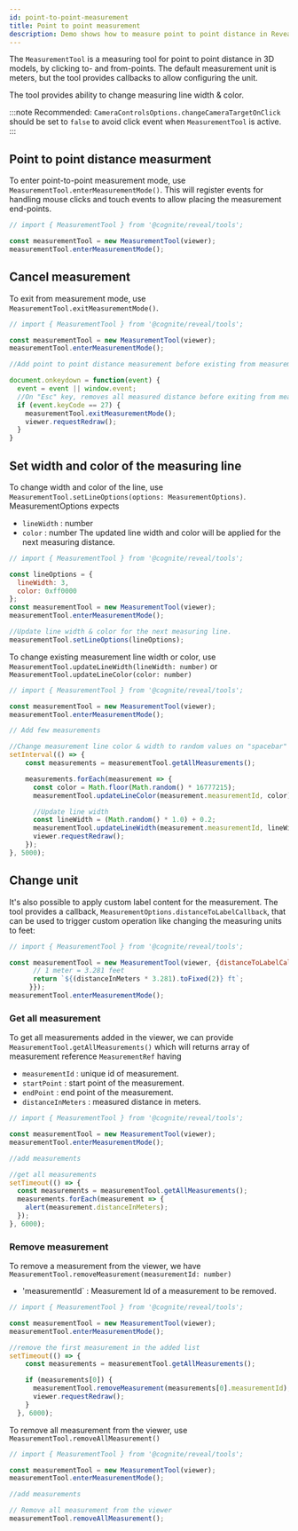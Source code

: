 ```yaml
---
id: point-to-point-measurement
title: Point to point measurement
description: Demo shows how to measure point to point distance in Reveal.
---
```



The `MeasurementTool` is a measuring tool for point to point distance in 3D models, by clicking to- and from-points. The default measurement unit is meters, but the tool provides callbacks to allow configuring the unit.

The tool provides ability to change measuring line width & color.

:::note
Recommended: `CameraControlsOptions.changeCameraTargetOnClick` should be set to `false` to avoid click event when `MeasurementTool` is active.
:::

<DemoWrapper name="Cognite3DViewerDemo" />

## Point to point distance measurment
To enter point-to-point measurement mode, use `MeasurementTool.enterMeasurementMode()`. This will register events for handling mouse clicks and touch events to allow placing the measurement end-points.

```jsx runnable
// import { MeasurementTool } from '@cognite/reveal/tools';

const measurementTool = new MeasurementTool(viewer);
measurementTool.enterMeasurementMode();
```
## Cancel measurement
To exit from measurement mode, use `MeasurementTool.exitMeasurementMode()`.

```jsx runnable
// import { MeasurementTool } from '@cognite/reveal/tools';

const measurementTool = new MeasurementTool(viewer);
measurementTool.enterMeasurementMode();

//Add point to point distance measurement before existing from measurement tool.

document.onkeydown = function(event) {
  event = event || window.event;
  //On "Esc" key, removes all measured distance before exiting from measurement tool.
  if (event.keyCode == 27) {
    measurementTool.exitMeasurementMode();
    viewer.requestRedraw();
  }
}
```

## Set width and color of the measuring line
To change width and color of the line, use `MeasurementTool.setLineOptions(options: MeasurementOptions)`. MeasurementOptions expects
  - `lineWidth` : number
  - `color` : number
The updated line width and color will be applied for the next measuring distance.

```jsx runnable
// import { MeasurementTool } from '@cognite/reveal/tools';

const lineOptions = {
  lineWidth: 3,
  color: 0xff0000
};
const measurementTool = new MeasurementTool(viewer);
measurementTool.enterMeasurementMode();

//Update line width & color for the next measuring line.
measurementTool.setLineOptions(lineOptions);
```

To change existing measurement line width or color, use `MeasurementTool.updateLineWidth(lineWidth: number)` or `MeasurementTool.updateLineColor(color: number)`

```jsx runnable
// import { MeasurementTool } from '@cognite/reveal/tools';

const measurementTool = new MeasurementTool(viewer);
measurementTool.enterMeasurementMode();

// Add few measurements

//Change measurement line color & width to random values on "spacebar" key.
setInterval(() => {
    const measurements = measurementTool.getAllMeasurements();

    measurements.forEach(measurement => {
      const color = Math.floor(Math.random() * 16777215);
      measurementTool.updateLineColor(measurement.measurementId, color);

      //Update line width
      const lineWidth = (Math.random() * 1.0) + 0.2;
      measurementTool.updateLineWidth(measurement.measurementId, lineWidth);
      viewer.requestRedraw();
    });
}, 5000);
```
## Change unit

It's also possible to apply custom label content for the measurement.
The tool provides a callback, `MeasurementOptions.distanceToLabelCallback`, that can be
used to trigger custom operation like changing the measuring units to feet:

```jsx runnable
// import { MeasurementTool } from '@cognite/reveal/tools';

const measurementTool = new MeasurementTool(viewer, {distanceToLabelCallback: (distanceInMeters) => {
      // 1 meter = 3.281 feet
      return `${(distanceInMeters * 3.281).toFixed(2)} ft`;
     }});
measurementTool.enterMeasurementMode();
```

### Get all measurement
To get all measurements added in the viewer, we can provide `MeasurementTool.getAllMeasurements()` which will
returns array of measurement reference `MeasurementRef` having
  - `measurementId` : unique id of measurement.
  - `startPoint` : start point of the measurement.
  - `endPoint` : end point of the measurement.
  - `distanceInMeters` : measured distance in meters.

```jsx runnable
// import { MeasurementTool } from '@cognite/reveal/tools';

const measurementTool = new MeasurementTool(viewer);
measurementTool.enterMeasurementMode();

//add measurements

//get all measurements
setTimeout(() => {
  const measurements = measurementTool.getAllMeasurements();
  measurements.forEach(measurement => {
    alert(measurement.distanceInMeters);
  });
}, 6000);
```

### Remove measurement
To remove a measurement from the viewer, we have `MeasurementTool.removeMeasurement(measurementId: number)`
  - 'measurementId` : Measurement Id of a measurement to be removed.

```jsx runnable
// import { MeasurementTool } from '@cognite/reveal/tools';

const measurementTool = new MeasurementTool(viewer);
measurementTool.enterMeasurementMode();

//remove the first measurement in the added list
setTimeout(() => {
    const measurements = measurementTool.getAllMeasurements();

    if (measurements[0]) {
      measurementTool.removeMeasurement(measurements[0].measurementId);
      viewer.requestRedraw();
    }
  }, 6000);
```

To remove all measurement from the viewer, use `MeasurementTool.removeAllMeasurement()`

```jsx
// import { MeasurementTool } from '@cognite/reveal/tools';

const measurementTool = new MeasurementTool(viewer);
measurementTool.enterMeasurementMode();

//add measurements

// Remove all measurement from the viewer
measurementTool.removeAllMeasurement();
```